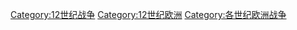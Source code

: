 [[Category:12世纪战争|Category:12世纪战争]]
[[Category:12世纪欧洲|Category:12世纪欧洲]]
[[Category:各世纪欧洲战争|Category:各世纪欧洲战争]]